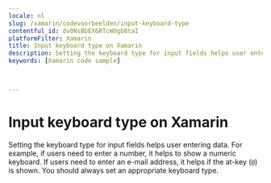 ```yaml
---
locale: nl
slug: /xamarin/codevoorbeelden/input-keyboard-type
contentful_id: dv0NsBbEX6RTcWOgb8taI
platformFilter: Xamarin
title: Input keyboard type on Xamarin
description: Setting the keyboard type for input fields helps user entering data.
keywords: [Xamarin code sample]


	
---
```


# Input keyboard type on Xamarin

Setting the keyboard type for input fields helps user entering data. For example, if users need to enter a number, it helps to show a numeric keyboard. If users need to enter an e-mail address, it helps if the at-key (`@`) is shown. You should always set an appropriate keyboard type.

<CodeSample id="input-keyboard-type" locale="nl" platform="xamarin"/>